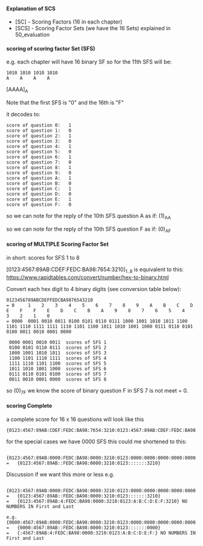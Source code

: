 
#### Explanation of SCS
* [SC]  - Scoring Factors (16 in each chapter)
* [SCS] - Scoring Factor  Sets  (we have the 16 Sets) explained in 50_evaluation


#### scoring of scoring factor Set (SFS)

e.g. each chapter will have 16 binary SF so for the 11th SFS will be:

```
1010 1010 1010 1010
A    A    A    A
```
[AAAA]<sub>A</sub>


Note that the first SFS is "0" and the 16th is "F"


it decodes to:
```
score of question 0:   1
score of question 1:   0
score of question 2:   1
score of question 3:   0
score of question 4:   1
score of question 5:   0
score of question 6:   1
score of question 7:   0
score of question 8:   1
score of question 9:   0
score of question A:   1
score of question B:   0
score of question C:   1
score of question D:   0
score of question E:   1
score of question F:   0
```

so we can note for the reply of the 10th SFS question A as if:  (1)<sub>AA</sub>

so we can note for the reply of the 10th SFS question F as if:  (0)<sub>AF</sub>

#### scoring of MULTIPLE Scoring Factor Set

in short:
scores for SFS 1 to 8

[0123:4567:89AB:CDEF:FEDC:BA98:7654:3210]<sub>1..8</sub>
is equivalent to this:
https://www.rapidtables.com/convert/number/hex-to-binary.html

Convert each hex digit to 4 binary digits (see conversion table below):

```
0123456789ABCDEFFEDCBA9876543210
= 0     1    2    3    4    5    6    7    8    9    A    B    C    D    E    F    F    E    D    C    B    A    9    8    7    6    5    4    3    2    1    0
= 0000  0001 0010 0011 0100 0101 0110 0111 1000 1001 1010 1011 1100 1101 1110 1111 1111 1110 1101 1100 1011 1010 1001 1000 0111 0110 0101 0100 0011 0010 0001 0000
```

```
 0000 0001 0010 0011  scores of SFS 1
 0100 0101 0110 0111  scores of SFS 2
 1000 1001 1010 1011  scores of SFS 3
 1100 1101 1110 1111  scores of SFS 4
 1111 1110 1101 1100  scores of SFS 5
 1011 1010 1001 1000  scores of SFS 6
 0111 0110 0101 0100  scores of SFS 7
 0011 0010 0001 0000  scores of SFS 8
```

so (0)<sub>7F</sub> we know the score of binary question F in SFS 7 is not meet = 0.


#### scoring Complete

a complete  score for 16 x 16 questions  will look like this
```
{0123:4567:89AB:CDEF:FEDC:BA98:7654:3210:0123:4567:89AB:CDEF:FEDC:BA98:7654:3210}
```


for the special cases we have 0000 SFS this could me shortened to this:

```
    {0123:4567:89AB:0000:FEDC:BA98:0000:3210:0123:0000:0000:0000:0000:0000:0000:3210}
=   {0123:4567:89AB::FEDC:BA98:0000:3210:0123:::::::3210}
```

Discussion if we want this more or less
e.g.

```
    {0123:4567:89AB:0000:FEDC:BA98:0000:3210:0123:0000:0000:0000:0000:0000:0000:3210}
=   {0123:4567:89AB::FEDC:BA98:0000:3210:0123:::::::3210}
=   {0123:4567:89AB:4:FEDC:BA98:0000:3210:0123:A:B:C:D:E:F:3210} NO NUMBERS IN First and Last

e.g.
{0000:4567:89AB:0000:FEDC:BA98:0000:3210:0123:0000:0000:0000:0000:0000:0000:0000}
=   {0000:4567:89AB::FEDC:BA98:0000:3210:0123:::::::0000}
=   {:4567:89AB:4:FEDC:BA98:0000:3210:0123:A:B:C:D:E:F:} NO NUMBERS IN First and Last
